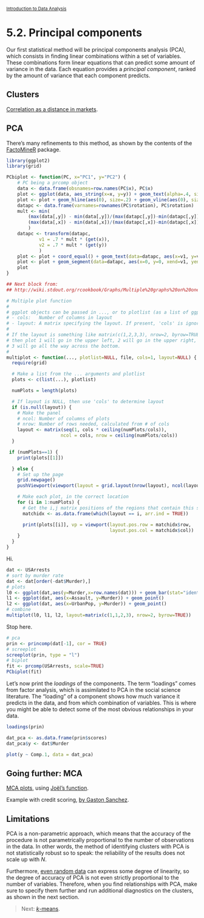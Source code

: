 <style>@import url(style.css);</style>
<small>[Introduction to Data Analysis](index.html)</small>

# 5.2. Principal components

Our first statistical method will be principal components analysis (PCA), which consists in finding linear combinations within a set of variables. These combinations form linear equations that can predict some amount of variance in the data. Each equation provides a *principal component*, ranked by the amount of variance that each component predicts.

## Clusters

[Correlation as a distance in markets](https://systematicinvestor.wordpress.com/2013/01/12/examples-of-current-major-market-clusters/).

## PCA

There's many refinements to this method, as shown by the contents of the [FactoMineR](http://factominer.free.fr/) package. 

```r
library(ggplot2)
library(grid)

PCbiplot <- function(PC, x="PC1", y="PC2") {
    # PC being a prcomp object
    data <- data.frame(obsnames=row.names(PC$x), PC$x)
    plot <- ggplot(data, aes_string(x=x, y=y)) + geom_text(alpha=.4, size=3, aes(label=obsnames))
    plot <- plot + geom_hline(aes(0), size=.2) + geom_vline(aes(0), size=.2)
    datapc <- data.frame(varnames=rownames(PC$rotation), PC$rotation)
    mult <- min(
        (max(data[,y]) - min(data[,y])/(max(datapc[,y])-min(datapc[,y]))),
        (max(data[,x]) - min(data[,x])/(max(datapc[,x])-min(datapc[,x])))
        )
    datapc <- transform(datapc,
            v1 = .7 * mult * (get(x)),
            v2 = .7 * mult * (get(y))
            )
    plot <- plot + coord_equal() + geom_text(data=datapc, aes(x=v1, y=v2, label=varnames), size = 5, vjust=1, color="red")
    plot <- plot + geom_segment(data=datapc, aes(x=0, y=0, xend=v1, yend=v2), arrow=arrow(length=unit(0.2,"cm")), alpha=0.75, color="red")
    plot
}
```

```r
## Next block from:
## http://wiki.stdout.org/rcookbook/Graphs/Multiple%20graphs%20on%20one%20page%20(ggplot2)/

# Multiple plot function
#
# ggplot objects can be passed in ..., or to plotlist (as a list of ggplot objects)
# - cols:   Number of columns in layout
# - layout: A matrix specifying the layout. If present, 'cols' is ignored.
#
# If the layout is something like matrix(c(1,2,3,3), nrow=2, byrow=TRUE),
# then plot 1 will go in the upper left, 2 will go in the upper right, and
# 3 will go all the way across the bottom.
#
multiplot <- function(..., plotlist=NULL, file, cols=1, layout=NULL) {
  require(grid)

  # Make a list from the ... arguments and plotlist
  plots <- c(list(...), plotlist)

  numPlots = length(plots)

  # If layout is NULL, then use 'cols' to determine layout
  if (is.null(layout)) {
    # Make the panel
    # ncol: Number of columns of plots
    # nrow: Number of rows needed, calculated from # of cols
    layout <- matrix(seq(1, cols * ceiling(numPlots/cols)),
                    ncol = cols, nrow = ceiling(numPlots/cols))
  }

 if (numPlots==1) {
    print(plots[[1]])

  } else {
    # Set up the page
    grid.newpage()
    pushViewport(viewport(layout = grid.layout(nrow(layout), ncol(layout))))

    # Make each plot, in the correct location
    for (i in 1:numPlots) {
      # Get the i,j matrix positions of the regions that contain this subplot
      matchidx <- as.data.frame(which(layout == i, arr.ind = TRUE))

      print(plots[[i]], vp = viewport(layout.pos.row = matchidx$row,
                                      layout.pos.col = matchidx$col))
    }
  }
}
```

Hi.

```r
dat <- USArrests
# sort by murder rate
dat <- dat[order(-dat$Murder),]
# plots
l0 <- ggplot(dat,aes(y=Murder,x=row.names(dat))) + geom_bar(stat="identity") + coord_flip()
l1 <- ggplot(dat, aes(x=Assault, y=Murder)) + geom_point()
l2 <- ggplot(dat, aes(x=UrbanPop, y=Murder)) + geom_point()
# combine
multiplot(l0, l1, l2, layout=matrix(c(1,1,2,3), nrow=2, byrow=TRUE))
```

Stop here.

```r
# pca
prin <- princomp(dat[-1], cor = TRUE)
# screeplot
screeplot(prin, type = "l")
# biplot
fit <- prcomp(USArrests, scale=TRUE)
PCbiplot(fit)
```

Let's now print the *loadings* of the components. The term "loadings" comes from factor analysis, which is assimilated to PCA in the social science literature. The "loading" of a component shows how much variance it predicts in the data, and from which combination of variables. This is where you might be able to detect some of the most obvious relationships in your data.

```r
loadings(prin)
```

```r
dat_pca <- as.data.frame(prin$scores)
dat_pca$y <- dat$Murder

plot(y ~ Comp.1, data = dat_pca)
```

## Going further: MCA

[MCA plots](https://gastonsanchez.wordpress.com/2012/10/13/5-functions-to-do-multiple-correspondence-analysis-in-r/), using [Joël's function](https://github.com/joelgombin/ggplot.acm).

Example with credit scoring, [by Gaston Sanchez](https://github.com/gastonstat/CreditScoring).

## Limitations

PCA is a non-parametric approach, which means that the accuracy of the procedure is not parametrically proportional to the number of observations in the data. In other words, the method of identifying clusters with PCA is not statistically robust so to speak: the reliability of the results does not scale up with *N*.

Furthermore, [even random data](http://machine-master.blogspot.ca/2012/08/pca-or-polluting-your-clever-analysis.html) can express some degree of linearity, so the degree of accuracy of PCA is not even strictly proportional to the number of variables. Therefore, when you find relationships with PCA, make sure to specify them further and run additional diagnostics on the clusters, as shown in the next section.

> Next: [*k*-means](53_kmeans.html).
